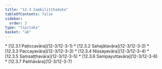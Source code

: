 ```yaml
---
title: "12.3 Saṃkiliṭṭhaduka"
tableOfContents: false
sidebar:
  order: 3
type: "tipitaka"
basket: "ab"
---
```



<DynamicBreadcrumb />



<TableOfContents>
* [12.3.1 Paṭiccavāra](12-3/12-3-1)
* [12.3.2 Sahajātavāra](12-3/12-3-2)
* [12.3.3 Paccayavāra](12-3/12-3-3)
* [12.3.4 Nissayavāra](12-3/12-3-4)
* [12.3.5 Saṃsaṭṭhavāra](12-3/12-3-5)
* [12.3.6 Sampayuttavāra](12-3/12-3-6)
* [12.3.7 Pañhāvāra](12-3/12-3-7)
</TableOfContents>